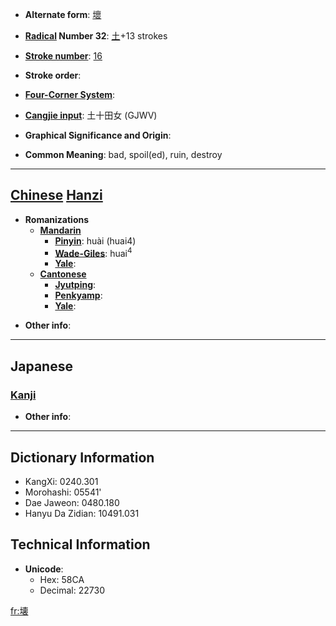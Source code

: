 * '''Alternate form''': [[壞]]

* '''[[Wiktionary:Chinese radical index| Radical]] Number 32''': [[Wiktionary:Chinese radical index 土|土]]+13 strokes

* '''[[Wiktionary:Chinese total strokes index|Stroke number]]''': [[Wiktionary:Chinese total strokes index 16|16]]

* '''Stroke order''': 

* '''[[Wiktionary:Chinese four corner index|Four-Corner System]]''': 

* '''[[Wiktionary:Chinese Cangjie index|Cangjie input]]''': 土十田女 (GJWV)

* '''Graphical Significance and Origin''': 

* '''Common Meaning''': bad, spoil(ed), ruin, destroy

----

== [[Chinese]] [[Hanzi]] ==

* '''Romanizations'''
** '''[[Mandarin]]'''
*** '''[[Pinyin]]''': huài (huai4)
*** '''[[Wade-Giles]]''': huai<sup>4</sup>
*** '''[[Yale]]''': 
** '''[[Cantonese]]'''
*** '''[[Jyutping]]''':
*** '''[[Penkyamp]]''': 
*** '''[[Yale]]''': 

* '''Other info''': 

----

==Japanese==
===[[Kanji]]===
{{kanji|on readings=[[かい]] (kai)
|kun readings=[[こわす]] (kowasu), [[やぶる]] (yaburu), [[こわれる]] (kowareru)
}}

* '''Other info''':  

----

== Dictionary Information ==

* KangXi: 0240.301
* Morohashi: 05541'
* Dae Jaweon: 0480.180
* Hanyu Da Zidian: 10491.031

== Technical Information ==

* '''Unicode''':
** Hex: 58CA
** Decimal: 22730

[[fr:壊]]